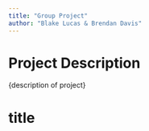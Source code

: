 ```yaml
---
title: "Group Project"
author: "Blake Lucas & Brendan Davis"
---
```


# Project Description
{description of project}

# title
